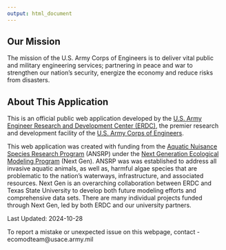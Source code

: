 ```yaml
---
output: html_document
---
```

## Our Mission

The mission of the U.S. Army Corps of Engineers is to deliver vital public and military engineering services; partnering in peace and war to strengthen our nation’s security, energize the economy and reduce risks from disasters.

## About This Application

This is an official public web application developed by the [U.S. Army Engineer Research and Development Center (ERDC)](https://www.erdc.usace.army.mil/), the premier research and development facility of the [U.S. Army Corps of Engineers](https://www.usace.army.mil/). 

This web application was created with funding from the [Aquatic Nuisance Species Research Program](https://www.erdc.usace.army.mil/Missions/Civil-Works/Aquatic-Nuisance-Species-Research-Program/#:~:text=The%20Aquatic%20Nuisance%20Species%20Research,%2C%20infrastructure%2C%20and%20associated%20resources.) (ANSRP) under the [Next Generation Ecological Modeling Program](https://ecomod.erdc.dren.mil/?page_id=447) (Next Gen). ANSRP was was established to address all invasive aquatic animals, as well as, harmful algae species that are problematic to the nation's waterways, infrastructure, and associated resources. Next Gen is an overarching collaboration between ERDC and Texas State University to develop both future modeling efforts and comprehensive data sets. There are many individual projects funded through Next Gen, led by both ERDC and our university partners.

Last Updated: 2024-10-28

To report a mistake or unexpected issue on this webpage, contact - ecomodteam@usace.army.mil

